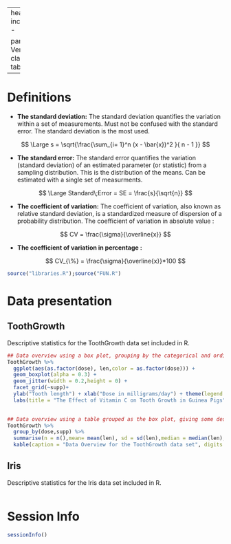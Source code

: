 
---
header-includes:
- \renewcommand{\familydefault}{\sfdefault}
- \usepackage{fancyhdr}
- \usepackage{lastpage}
- \usepackage{datetime}
- \usepackage{xcolor}
- \definecolor{red_AA}{RGB}{255,80,80}
- \pagestyle{fancy}
- \fancyfoot[L]{\color{red_AA}{\today, \currenttime}}
- \fancyfoot[C]{\color{red_AA}{Page \thepage\ / \pageref{LastPage}}}
- \fancyfoot[R]{\color{red_AA}{Confidential}}
- \fancyhead[L]{\color{red_AA}{\textbf{Test for Github} \\\Large{\textit{Report Title - Project Title}}}}
- \fancyhead[R]{\includegraphics[width=1.5cm]{./logo.png}}
- \fancypagestyle{plain}{\pagestyle{fancy}}
- \renewcommand{\footrulewidth}{0.5pt}
- \geometry{a4paper, left=20mm, right=20mm, headheight=3cm, top=3cm, bottom=3 cm,footskip=2cm}
output:
  pdf_document:
    fig_caption: yes
    number_sections: yes

params:
  Version: 1
classoption: table
---

\begin{center}
\end{center}

\vspace{6\baselineskip}

\definecolor{lightblue}{RGB}{115,220,255}
\newcolumntype{g}{>{\columncolor{lightblue}}c}

\begin{center}
\begin{tabular}{|g|l|}
\hline
\textcolor{red_AA}{Project name} & Github Project \\
\textcolor{red_AA}{\textit{ }} &  \\\hline
\textcolor{red_AA}{R Software Version } & `r R.Version()$version.string` \\
\textcolor{red_AA}{\textit{ }} &  \\\hline
\textcolor{red_AA}{Version}  & V1 \\
\hspace{5cm} &\hspace{10cm} \\\hline
\textcolor{red_AA}{Change description } & Initial redaction \\
\textcolor{red_AA}{ } & \\ \hline
\end{tabular}

\vspace{4\baselineskip}

\begin{tabular}{|g|c|c|c|c|}
\hline
\rowcolor{lightblue} 
&\textcolor{red_AA}{ \textit{First Name}}  &\textcolor{red_AA}{\textit{Last Name}}   &\textcolor{red_AA}{Date} \\
\rowcolor{lightblue} &  & &  \\\hline
\textcolor{red_AA}{Written by }& Andrés & Acuña Marroquín & \today  \\ 
\textcolor{red_AA} {\textit{}} &  &   & 
\\\hline
\end{tabular}

\vspace{4\baselineskip}

\end{center}

\newpage
\centering
\raggedright
\tableofcontents  

# Definitions 

+ **The standard deviation:** The standard deviation quantifies the variation within a set of measurements.
Must not be confused with the standard error. The standard deviation is the most used.


$$ \Large  s = \sqrt{\frac{\sum_{i= 1}^n (x - \bar{x})^2 }{ n - 1 }}   $$

+ **The standard error:** The  standard error quantifies the variation (standard deviation) of an estimated parameter (or statistic) from a sampling distribution. This is the distribution of the means. Can be estimated with a single set of measurments.

$$ \Large Standard\;Error = SE = \frac{s}{\sqrt{n}} $$

+ **The coefficient of variation:**  The coefficient of variation, also known as relative standard deviation, is a standardized measure of dispersion of a probability distribution. The coefficient of variation in absolute value : 

$$ CV = \frac{\sigma}{\overline{x}} $$

+ **The coefficient of variation in percentage :**

$$ CV_{\%} = \frac{\sigma}{\overline{x}}*100 $$

```r

source("libraries.R");source("FUN.R")

```
 
 
\newpage

# Data presentation
## ToothGrowth

Descriptive statistics for the ToothGrowth data set included in R. 

```r

## Data overview using a box plot, grouping by the categorical and ordinal variables ("supp" and "dose") the continuous variable "len"
ToothGrowth %>% 
  ggplot(aes(as.factor(dose), len,color = as.factor(dose))) +
  geom_boxplot(alpha = 0.3) + 
  geom_jitter(width = 0.2,height = 0) +
  facet_grid(~supp)+
  ylab("Tooth length") + xlab("Dose in milligrams/day") + theme(legend.position = "none")+
  labs(title = "The Effect of Vitamin C on Tooth Growth in Guinea Pigs", subtitle = "Supplement type (VC or OJ)") 
  

## Data overview using a table grouped as the box plot, giving some descriptive statistics.
ToothGrowth %>% 
  group_by(dose,supp) %>% 
  summarise(n = n(),mean= mean(len), sd = sd(len),median = median(len),min = min(len), max = max(len)) %>% 
  kable(caption = "Data Overview for the ToothGrowth data set", digits = 2,align = "c", booktabs = T,linesep = "")  

```

\newpage 

## Iris 

Descriptive statistics for the Iris data set included in R. 

```r

```


\newpage

# Session Info

```r

sessionInfo()

```
